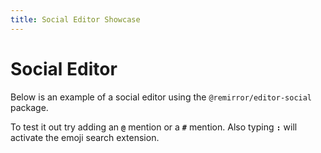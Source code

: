 ```yaml
---
title: Social Editor Showcase
---
```



# Social Editor

Below is an example of a social editor using the `@remirror/editor-social` package.

To test it out try adding an **`@`** mention or a **`#`** mention. Also typing **`:`** will activate the emoji
search extension.

<ExampleSocialEditor autoFocus={true} />
